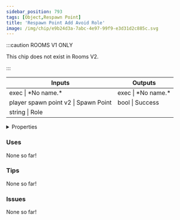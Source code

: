 ```yaml
---
sidebar_position: 793
tags: [Object,Respawn Point]
title: 'Respawn Point Add Avoid Role'
image: /img/chip/e9b24d3a-7abc-4e97-99f9-e3d31d2c885c.svg
---
```




:::caution ROOMS V1 ONLY
    
This chip does not exist in Rooms V2.

:::


<IChip uuid="e9b24d3a-7abc-4e97-99f9-e3d31d2c885c"/>

<table><thead><tr><th>Inputs</th><th>Outputs</th></tr></thead><tbody><tr><td>exec | *No name.*</td><td>exec | *No name.*</td></tr><tr><td>player spawn point v2 | Spawn Point</td><td>bool | Success</td></tr><tr><td>string | Role</td><td /></tr></tbody></table>

<details>
  <summary>Properties</summary>
  <div>
    <div>
    <table>
      <tbody>
        <tr>
          <td>Is beta required?</td>
          <td>No</td>
        </tr>
        <tr>
          <td>Is chip a trolling risk?</td>
          <td>No</td>
        </tr>
        <tr>
          <td>Is chip a role assignment risk?</td>
          <td>No</td>
        </tr>
        <tr>
          <td>Chip UUID</td>
          <td>e9b24d3a-7abc-4e97-99f9-e3d31d2c885c</td>
        </tr>
        <tr>
          <td>Room availability</td>
          <td>Rooms V1 only</td>
        </tr>
      </tbody>
    </table>
    </div>
  </div>
</details>

### Uses

None so far!

### Tips

None so far!

### Issues

None so far!